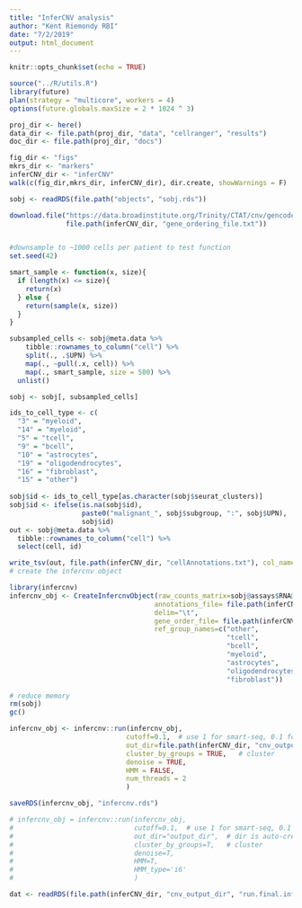 ```yaml
---
title: "InferCNV analysis"
author: "Kent Riemondy RBI"
date: "7/2/2019"
output: html_document
---
```


```r
knitr::opts_chunk$set(echo = TRUE)
```

```r
source("../R/utils.R")
library(future)
plan(strategy = "multicore", workers = 4)
options(future.globals.maxSize = 2 * 1024 ^ 3)

proj_dir <- here()
data_dir <- file.path(proj_dir, "data", "cellranger", "results")
doc_dir <- file.path(proj_dir, "docs")

fig_dir <- "figs"
mkrs_dir <- "markers"
inferCNV_dir <- "inferCNV"
walk(c(fig_dir,mkrs_dir, inferCNV_dir), dir.create, showWarnings = F)
```

```r
sobj <- readRDS(file.path("objects", "sobj.rds"))
```


```r
download.file("https://data.broadinstitute.org/Trinity/CTAT/cnv/gencode_v19_gene_pos.txt", 
              file.path(inferCNV_dir, "gene_ordering_file.txt"))


#downsample to ~1000 cells per patient to test function
set.seed(42)

smart_sample <- function(x, size){
  if (length(x) <= size){
    return(x)
  } else {
    return(sample(x, size))
  }
}

subsampled_cells <- sobj@meta.data %>% 
    tibble::rownames_to_column("cell") %>% 
    split(., .$UPN) %>% 
    map(., ~pull(.x, cell)) %>% 
    map(., smart_sample, size = 500) %>% 
  unlist()

sobj <- sobj[, subsampled_cells]

ids_to_cell_type <- c(
  "3" = "myeloid",
  "14" = "myeloid",
  "5" = "tcell",
  "9" = "bcell",
  "10" = "astrocytes",
  "19" = "oligodendrocytes",
  "16" = "fibroblast",
  "15" = "other") 
  
sobj$id <- ids_to_cell_type[as.character(sobj$seurat_clusters)]
sobj$id <- ifelse(is.na(sobj$id), 
                  paste0("malignant_", sobj$subgroup, ":", sobj$UPN), 
                  sobj$id)
out <- sobj@meta.data %>% 
  tibble::rownames_to_column("cell") %>% 
  select(cell, id)

write_tsv(out, file.path(inferCNV_dir, "cellAnnotations.txt"), col_names = FALSE)
# create the infercnv object

library(infercnv)
infercnv_obj <- CreateInfercnvObject(raw_counts_matrix=sobj@assays$RNA@counts,
                                    annotations_file= file.path(inferCNV_dir, "cellAnnotations.txt"),
                                    delim="\t",
                                    gene_order_file= file.path(inferCNV_dir, "gene_ordering_file.txt"),
                                    ref_group_names=c("other", 
                                                      "tcell",
                                                      "bcell", 
                                                      "myeloid",
                                                      "astrocytes",
                                                      "oligodendrocytes", 
                                                      "fibroblast"))

# reduce memory 
rm(sobj)
gc()

infercnv_obj <- infercnv::run(infercnv_obj,
                             cutoff=0.1,  # use 1 for smart-seq, 0.1 for 10x-genomics
                             out_dir=file.path(inferCNV_dir, "cnv_output_dir"),  # dir is auto-created for storing outputs
                             cluster_by_groups = TRUE,   # cluster
                             denoise = TRUE,
                             HMM = FALSE,
                             num_threads = 2
                             )

saveRDS(infercnv_obj, "infercnv.rds")

# infercnv_obj = infercnv::run(infercnv_obj,
#                              cutoff=0.1,  # use 1 for smart-seq, 0.1 for 10x-genomics
#                              out_dir="output_dir",  # dir is auto-created for storing outputs
#                              cluster_by_groups=T,   # cluster
#                              denoise=T,
#                              HMM=T,
#                              HMM_type='i6'
#                              )
```


```r
dat <- readRDS(file.path(inferCNV_dir, "cnv_output_dir", "run.final.infercnv_obj")) 

```